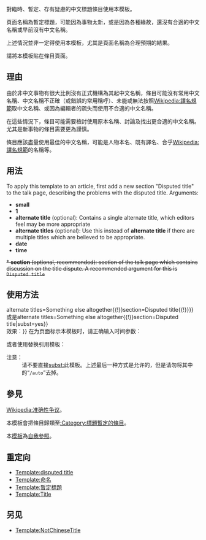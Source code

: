 <includeonly><!-- 在這裡加入模板的保護標識 --></includeonly><noinclude>{{template doc page viewed directly}}</noinclude>
<!-- 在本行下編輯模板說明 -->

對臨時、暫定、存有疑慮的中文標題條目使用本模板。

頁面名稱為暫定標題，可能因為事物太新，或是因為各種緣故，還沒有合適的中文名稱或早前沒有中文名稱。

上述情況並非一定得使用本模板，尤其是頁面名稱為合理預期的結果。

請將本模板貼在條目頁面。

== 理由 ==
由於非中文事物有很大比例沒有正式機構為其起中文名稱，條目可能沒有常用中文名稱、中文名稱不正確（或錯誤的常用稱呼）、未能或無法按照[[Wikipedia:譯名規範]]取中文名稱、或因為編輯者的疏失而使用不合適的中文名稱。

在這些情況下，條目可能需要檢討使用原本名稱、討論及找出更合適的中文名稱。尤其是新事物的條目需要更為謹慎。

條目應該盡量使用最佳的中文名稱，可能是人物本名、既有譯名、合乎[[Wikipedia:譯名規範]]的名稱等。

== 用法 ==
To apply this template to an article, first add a new section "Disputed title" to the talk page, describing the problems with the disputed title.  Arguments:
* '''small'''
* '''1'''
* '''alternate title''' (optional):  Contains a single alternate title, which editors feel may be more appropriate
* '''alternate titles''' (optional):  Use this instead of '''alternate title''' if there are multiple titles which are believed to be appropriate. 
* '''date'''
* '''time'''
<del>* '''section''' (optional, recommended):  section of the talk page which contains discussion on the title dispute.   A recommended argument for this is <tt>Disputed title</tt></del>

==使用方法==
{{tlx|1=暫定名稱|2=alternate title=Something else{{!}}alternate titles=Something else altogether{{!}}section=Disputed title{{!}}{{color|red|<nowiki>time={{subst:#time:Y-m-d}}</nowiki>}}}}<br>
或是{{tlx|1=暫定名稱/auto|2=alternate title=Something else{{!}}alternate titles=Something else altogether{{!}}section=Disputed title|subst=yes}}<br>
效果：{{暫定名稱|alternate title=Something else|alternate titles=Something else altogether|section=Disputed title|time={{#time:Y-m-d}}}}
'''{{color|red|注意：}}'''
在为页面标示本模板时，请正确输入时间参数：
:<code>{{tl|暫定名稱|<nowiki>time={{subst:#time:Y-m-d}}</nowiki>}}</code>

或者使用替换引用模板：

:<code>{{tls|暫定名稱/auto}}</code>
;注意：
:请不要直接[[Help:替换引用|subst:]]此模板。上述最后一种方式是允许的，但是请勿将其中的“<code>/auto</code>”去掉。

==參見==
[[Wikipedia:准确性争议]]。

本模板會把條目歸類至[[:Category:標題暫定的條目]]。

本[[Wikipedia:模板|模板]]為[[Wikipedia:避免自我提及|自我參照]]。

== 重定向 ==
*[[Template:disputed title]]
*[[Template:命名]]
*[[Template:暫定標題]]
*[[Template:Title]]

== 另见 ==
*[[Template:NotChineseTitle]]

<includeonly>
<!-- 本行下加入模板的分類 -->
[[Category:爭議模板|{{PAGENAME}}]]
</includeonly>
